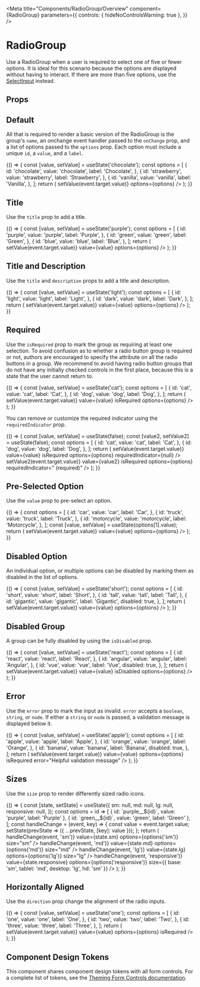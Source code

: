 
<Meta
  title="Components/RadioGroup/Overview"
  component={RadioGroup}
  parameters={{
    controls: { hideNoControlsWarning: true },
  }}
/>

# RadioGroup

Use a RadioGroup when a user is required to select one of five or fewer options. It is ideal for this scenario because the options are displayed without having to interact. If there are more than five options, use the [SelectInput](?path=/docs/components-selectinput-overview--default-story) instead.

## Props

<ArgsTable of={RadioGroup} />

## Default

All that is required to render a basic version of the RadioGroup is the group's `name`, an onchange event handler passed to the `onChange` prop, and a list of options passed to the `options` prop. Each option must include a unique `id`, a `value`, and a `label`.

<Canvas isExpanded>
  <Story name="Default">
    {() => {
      const [value, setValue] = useState('chocolate');
      const options = [
        {
          id: 'chocolate',
          value: 'chocolate',
          label: 'Chocolate',
        },
        {
          id: 'strawberry',
          value: 'strawberry',
          label: 'Strawberry',
        },
        {
          id: 'vanilla',
          value: 'vanilla',
          label: 'Vanilla',
        },
      ];
      return (
        <RadioGroup
          name="noTitleOrDescription"
          value={value}
          onChange={event => setValue(event.target.value)}
          options={options}
        />
      );
    }}
  </Story>
</Canvas>

## Title

Use the `title` prop to add a title.

<Canvas>
  <Story name="Title">
    {() => {
      const [value, setValue] = useState('purple');
      const options = [
        {
          id: 'purple',
          value: 'purple',
          label: 'Purple',
        },
        {
          id: 'green',
          value: 'green',
          label: 'Green',
        },
        {
          id: 'blue',
          value: 'blue',
          label: 'Blue',
        },
      ];
      return (
        <RadioGroup
          title="Title"
          name="withTitle"
          onChange={event => setValue(event.target.value)}
          value={value}
          options={options}
        />
      );
    }}
  </Story>
</Canvas>

## Title and Description

Use the `title` and `description` props to add a title and description.

<Canvas>
  <Story name="Title and Description">
    {() => {
      const [value, setValue] = useState('light');
      const options = [
        {
          id: 'light',
          value: 'light',
          label: 'Light',
        },
        {
          id: 'dark',
          value: 'dark',
          label: 'Dark',
        },
      ];
      return (
        <RadioGroup
          title="Title"
          description="Description"
          name="withTitleAndDescription"
          onChange={event => setValue(event.target.value)}
          value={value}
          options={options}
        />
      );
    }}
  </Story>
</Canvas>

## Required

Use the `isRequired` prop to mark the group as requiring at least one selection. To avoid confusion as to whether a radio button group is required or not, authors are encouraged to specify the attribute on all the radio buttons in a group. We recommend to avoid having radio button groups that do not have any initially checked controls in the first place, because this is a state that the user cannot return to.

<Canvas>
  <Story name="Required">
    {() => {
      const [value, setValue] = useState('cat');
      const options = [
        {
          id: 'cat',
          value: 'cat',
          label: 'Cat',
        },
        {
          id: 'dog',
          value: 'dog',
          label: 'Dog',
        },
      ];
      return (
        <RadioGroup
          title="Title"
          name="required"
          onChange={event => setValue(event.target.value)}
          value={value}
          isRequired
          options={options}
        />
      );
    }}
  </Story>
</Canvas>

You can remove or customize the required indicator using the `requiredIndicator` prop.

<Canvas>
  <Story name="Custom Required Indicator">
    {() => {
      const [value, setValue] = useState(false);
      const [value2, setValue2] = useState(false);
      const options = [
        {
          id: 'cat',
          value: 'cat',
          label: 'Cat',
        },
        {
          id: 'dog',
          value: 'dog',
          label: 'Dog',
        },
      ];
      return (
        <Box gap="md">
          <RadioGroup
            title="Required Without Indicator"
            name="withoutIndicator"
            onChange={event => setValue(event.target.value)}
            value={value}
            isRequired
            options={options}
            requiredIndicator={null}
          />
          <RadioGroup
            title="Required Custom Indicator"
            name="customIndicator"
            onChange={event => setValue2(event.target.value)}
            value={value2}
            isRequired
            options={options}
            requiredIndicator=" (required)"
          />
        </Box>
      );
    }}
  </Story>
</Canvas>


## Pre-Selected Option

Use the `value` prop to pre-select an option.

<Canvas>
  <Story name="Pre-Selected Option">
    {() => {
      const options = [
        {
          id: 'car',
          value: 'car',
          label: 'Car',
        },
        {
          id: 'truck',
          value: 'truck',
          label: 'Truck',
        },
        {
          id: 'motorcycle',
          value: 'motorcycle',
          label: 'Motorcycle',
        },
      ];
      const [value, setValue] = useState(options[1].value);
      return (
        <RadioGroup
          title="Title"
          name="prevalue"
          onChange={event => setValue(event.target.value)}
          value={value}
          options={options}
        />
      );
    }}
  </Story>
</Canvas>

## Disabled Option

An individual option, or multiple options can be disabled by marking them as disabled in the list of options.

<Canvas>
  <Story name="Disabled Option">
    {() => {
      const [value, setValue] = useState('short');
      const options = [
        {
          id: 'short',
          value: 'short',
          label: 'Short',
        },
        {
          id: 'tall',
          value: 'tall',
          label: 'Tall',
        },
        {
          id: 'gigantic',
          value: 'gigantic',
          label: 'Gigantic',
          disabled: true,
        },
      ];
      return (
        <RadioGroup
          title="Title"
          name="disabledOption"
          onChange={event => setValue(event.target.value)}
          value={value}
          options={options}
        />
      );
    }}
  </Story>
</Canvas>

## Disabled Group

A group can be fully disabled by using the `isDisabled` prop.

<Canvas>
  <Story name="Disabled Group">
    {() => {
      const [value, setValue] = useState('react');
      const options = [
        {
          id: 'react',
          value: 'react',
          label: 'React',
        },
        {
          id: 'angular',
          value: 'angular',
          label: 'Angular',
        },
        {
          id: 'vue',
          value: 'vue',
          label: 'Vue',
          disabled: true,
        },
      ];
      return (
        <RadioGroup
          title="Title"
          name="disabledGroup"
          onChange={event => setValue(event.target.value)}
          value={value}
          isDisabled
          options={options}
        />
      );
    }}
  </Story>
</Canvas>

## Error

Use the `error` prop to mark the input as invalid. `error` accepts a `boolean`, `string`, or `node`. If either a `string` or `node` is passed, a validation message is displayed below it.

<Canvas>
  <Story name="Error">
    {() => {
      const [value, setValue] = useState('apple');
      const options = [
        {
          id: 'apple',
          value: 'apple',
          label: 'Apple',
        },
        {
          id: 'orange',
          value: 'orange',
          label: 'Orange',
        },
        {
          id: 'banana',
          value: 'banana',
          label: 'Banana',
          disabled: true,
        },
      ];
      return (
        <RadioGroup
          title="Title"
          name="error"
          onChange={event => setValue(event.target.value)}
          value={value}
          options={options}
          isRequired
          error="Helpful validation message"
        />
      );
    }}
  </Story>
</Canvas>

## Sizes

Use the `size` prop to render differently sized radio icons.

<Canvas>
  <Story name="Sizes">
    {() => {
      const [state, setState] = useState({
        sm: null,
        md: null,
        lg: null,
        responsive: null,
      });
      const options = id => [
        { id: `purple__${id}`, value: 'purple', label: 'Purple' },
        { id: `green__${id}`, value: 'green', label: 'Green' },
      ];
      const handleChange = (event, key) => {
        const value = event.target.value;
        setState(prevState => ({ ...prevState, [key]: value }));
      };
      return (
        <Box gap="lg">
          <RadioGroup
            title="Small"
            name="smallRadio"
            onChange={event => handleChange(event, 'sm')}
            value={state.sm}
            options={options('sm')}
            size="sm"
          />
          <RadioGroup
            title="Medium"
            name="mediumRadio"
            onChange={event => handleChange(event, 'md')}
            value={state.md}
            options={options('md')}
            size="md"
          />
          <RadioGroup
            title="Large"
            name="largeRadio"
            onChange={event => handleChange(event, 'lg')}
            value={state.lg}
            options={options('lg')}
            size="lg"
          />
          <RadioGroup
            title="Responsive"
            name="responsiveRadio"
            onChange={event => handleChange(event, 'responsive')}
            value={state.responsive}
            options={options('responsive')}
            size={{ base: 'sm', tablet: 'md', desktop: 'lg', hd: 'sm' }}
          />
        </Box>
      );
    }}
  </Story>
</Canvas>

## Horizontally Aligned

Use the `direction` prop change the alignment of the radio inputs.

<Canvas>
  <Story name="Row">
    {() => {
      const [value, setValue] = useState('one');
      const options = [
        {
          id: 'one',
          value: 'one',
          label: 'One',
        },
        {
          id: 'two',
          value: 'two',
          label: 'Two',
        },
        {
          id: 'three',
          value: 'three',
          label: 'Three',
        },
      ];
      return (
        <RadioGroup
          title="Horizontal"
          direction="row"
          name="horizontal"
          onChange={event => setValue(event.target.value)}
          value={value}
          options={options}
          isRequired
        />
      );
    }}
  </Story>
</Canvas>

## Component Design Tokens

This component shares component design tokens with all form controls. For a complete list of tokens, see the [Theming Form Controls documentation](/docs/theming-form-controls--custom-theme-form).

